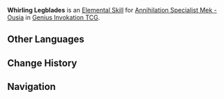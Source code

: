 {{Genius Invokation TCG Skill Infobox
|image      = Whirling Legblades Character Card Skill.png
|type       = Elemental Skill
|character  = Annihilation Specialist Mek - Ousia
|element    = Hydro
|effect     = Deals 3 {{Color|Hydro DMG}}.
|matching   = 3
|order      = 2
}}
'''Whirling Legblades''' is an [[Character Card Elemental Skill|Elemental Skill]] for [[Annihilation Specialist Mek - Ousia (Character Card)|Annihilation Specialist Mek - Ousia]] in [[Genius Invokation TCG]].

==Other Languages==
{{Other Languages
|en       = Whirling Legblades
|zhs      = 蹈刃旋舞
|zhs_rm   = 
|zht      = 蹈刃旋舞
|zht_rm   = 
|zh_tl    = 
|ja       = ブレイドダンス
|ja_rm    = Bureido Dansu
|ja_tl    = Blade Dance
|ko       = 회전 칼춤
|ko_rm    = 
|ko_tl    = 
|es       = Pasos amolantes
|es_tl    = Grinding Steps
|fr       = Lame de farandole
|fr_tl    = {{w|Farandole}} Blade
|ru       = Вихрь клинков
|ru_tl    = 
|th       = Whirling Legblades
|vi       = Lưỡi Đao Nhảy Múa
|vi_tl    = 
|de       = Wirbel der Klingen
|de_tl    = Whirl of Blades
|id       = Whirling Legblades
|pt       = Lâminas Rodopiantes
|pt_tl    = 
|tr       = Dönen Bacak Bıçakları
|tr_tl    = 
|it       = Gambalama vorticosa
|it_tl    = 
}}

==Change History==
{{Change History|4.7}}

==Navigation==
{{Genius Invokation TCG Skill Navbox|Annihilation Specialist Mek - Ousia}}